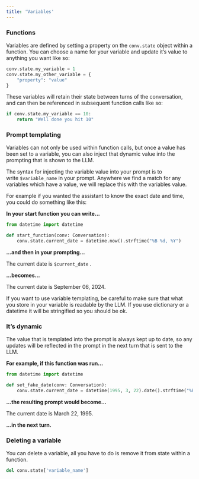 ```yaml
---
title: 'Variables'
---
```


### Functions

Variables are defined by setting a property on the `conv.state` object within a function. You can choose a name for your variable and update it’s value to anything you want like so:

```python
conv.state.my_variable = 1
conv.state.my_other_variable = {
	"property": "value"
}
```

These variables will retain their state between turns of the conversation, and can then be referenced in subsequent function calls like so:

```python
if conv.state.my_variable == 10:
	return "Well done you hit 10"
```

### Prompt templating

Variables can not only be used within function calls, but once a value has been set to a variable, you can also inject that dynamic value into the prompting that is shown to the LLM.

The syntax for injecting the variable value into your prompt is to write `$variable_name` in your prompt. Anywhere we find a match for any variables which have a value, we will replace this with the variables value.

For example if you wanted the assistant to know the exact date and time, you could do something like this:

**In your start function you can write…**

```python
from datetime import datetime

def start_function(conv: Conversation):
	conv.state.current_date = datetime.now().strftime("%B %d, %Y")
```

**…and then in your prompting…**


The current date is `$current_date` .


**…becomes…**


The current date is September 06, 2024.


If you want to use variable templating, be careful to make sure that what you store in your variable is readable by the LLM. If you use dictionary or a datetime it will be stringified so you should be ok.


### It’s dynamic

The value that is templated into the prompt is always kept up to date, so any updates will be reflected in the prompt in the next turn that is sent to the LLM.

**For example, if this function was run…**

```python
from datetime import datetime

def set_fake_date(conv: Conversation):
	conv.state.current_date = datetime(1995, 3, 22).date().strftime("%B %d, %Y")
```

**…the resulting prompt would become…**


The current date is March 22, 1995.


**…in the next turn.**

### Deleting a variable

You can delete a variable, all you have to do is remove it from state within a function.

```python
del conv.state['variable_name']
```